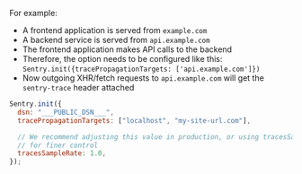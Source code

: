 For example:

- A frontend application is served from `example.com`
- A backend service is served from `api.example.com`
- The frontend application makes API calls to the backend
- Therefore, the option needs to be configured like this: `Sentry.init({tracePropagationTargets: ['api.example.com']})`
- Now outgoing XHR/fetch requests to `api.example.com` will get the `sentry-trace` header attached

```javascript
Sentry.init({
  dsn: "___PUBLIC_DSN___",
  tracePropagationTargets: ["localhost", "my-site-url.com"],

  // We recommend adjusting this value in production, or using tracesSampler
  // for finer control
  tracesSampleRate: 1.0,
});
```
